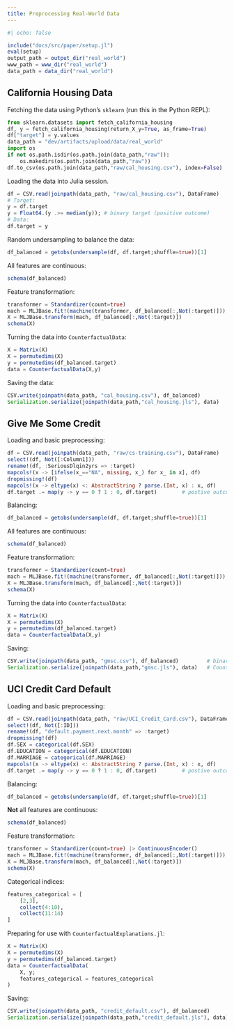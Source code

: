 ```yaml
---
title: Preprocessing Real-World Data
---
```


```julia
#| echo: false

include("docs/src/paper/setup.jl")
eval(setup)
output_path = output_dir("real_world")
www_path = www_dir("real_world")
data_path = data_dir("real_world")
```

## California Housing Data

Fetching the data using Python's `sklearn` (run this in the Python REPL):

```python
from sklearn.datasets import fetch_california_housing
df, y = fetch_california_housing(return_X_y=True, as_frame=True)
df["target"] = y.values
data_path = "dev/artifacts/upload/data/real_world"
import os
if not os.path.isdir(os.path.join(data_path,"raw")):
    os.makedirs(os.path.join(data_path,"raw"))
df.to_csv(os.path.join(data_path,"raw/cal_housing.csv"), index=False)
```

Loading the data into Julia session. 

```julia
df = CSV.read(joinpath(data_path, "raw/cal_housing.csv"), DataFrame)
# Target:
y = df.target
y = Float64.(y .>= median(y)); # binary target (positive outcome)
# Data:
df.target = y
```

Random undersampling to balance the data:

```julia
df_balanced = getobs(undersample(df, df.target;shuffle=true))[1]
```

All features are continuous:

```julia
schema(df_balanced)
```

Feature transformation:

```julia
transformer = Standardizer(count=true)
mach = MLJBase.fit!(machine(transformer, df_balanced[:,Not(:target)]))
X = MLJBase.transform(mach, df_balanced[:,Not(:target)])
schema(X)
```

Turning the data into `CounterfactualData`:

```julia
X = Matrix(X)
X = permutedims(X)
y = permutedims(df_balanced.target)
data = CounterfactualData(X,y)
```

Saving the data:

```julia
CSV.write(joinpath(data_path, "cal_housing.csv"), df_balanced)              # binary file
Serialization.serialize(joinpath(data_path,"cal_housing.jls"), data)        # CounterfactualData
```


## Give Me Some Credit

Loading and basic preprocessing:

```julia
df = CSV.read(joinpath(data_path, "raw/cs-training.csv"), DataFrame)
select!(df, Not([:Column1]))
rename!(df, :SeriousDlqin2yrs => :target)
mapcols!(x -> [ifelse(x_=="NA", missing, x_) for x_ in x], df)
dropmissing!(df)
mapcols!(x -> eltype(x) <: AbstractString ? parse.(Int, x) : x, df)
df.target .= map(y -> y == 0 ? 1 : 0, df.target)        # postive outcome = no delinquency
```

Balancing:

```julia
df_balanced = getobs(undersample(df, df.target;shuffle=true))[1]
```

All features are continuous:

```julia
schema(df_balanced)
```

Feature transformation:

```julia
transformer = Standardizer(count=true)
mach = MLJBase.fit!(machine(transformer, df_balanced[:,Not(:target)]))
X = MLJBase.transform(mach, df_balanced[:,Not(:target)])
schema(X)
```

Turning the data into `CounterfactualData`:

```julia
X = Matrix(X)
X = permutedims(X)
y = permutedims(df_balanced.target)
data = CounterfactualData(X,y)
```

Saving:

```julia
CSV.write(joinpath(data_path, "gmsc.csv"), df_balanced)         # binary file
Serialization.serialize(joinpath(data_path,"gmsc.jls"), data)   # CounterfactualData
```

## UCI Credit Card Default

Loading and basic preprocessing:

```julia
df = CSV.read(joinpath(data_path, "raw/UCI_Credit_Card.csv"), DataFrame)
select!(df, Not([:ID]))
rename!(df, "default.payment.next.month" => :target)
dropmissing!(df)
df.SEX = categorical(df.SEX)
df.EDUCATION = categorical(df.EDUCATION)
df.MARRIAGE = categorical(df.MARRIAGE)
mapcols!(x -> eltype(x) <: AbstractString ? parse.(Int, x) : x, df)
df.target .= map(y -> y == 0 ? 1 : 0, df.target)        # postive outcome = no default
```

Balancing:

```julia
df_balanced = getobs(undersample(df, df.target;shuffle=true))[1]
```

**Not** all features are continuous:

```julia
schema(df_balanced)
```

Feature transformation:

```julia
transformer = Standardizer(count=true) |> ContinuousEncoder()
mach = MLJBase.fit!(machine(transformer, df_balanced[:,Not(:target)]))
X = MLJBase.transform(mach, df_balanced[:,Not(:target)])
schema(X)
```

Categorical indices:

```julia
features_categorical = [
    [2,3],
    collect(4:10),
    collect(11:14)
]
```

Preparing for use with `CounterfactualExplanations.jl`:

```julia
X = Matrix(X)
X = permutedims(X)
y = permutedims(df_balanced.target)
data = CounterfactualData(
    X, y;
    features_categorical = features_categorical
)
```

Saving:

```julia
CSV.write(joinpath(data_path, "credit_default.csv"), df_balanced)         # binary file
Serialization.serialize(joinpath(data_path,"credit_default.jls"), data)   # CounterfactualData
```




